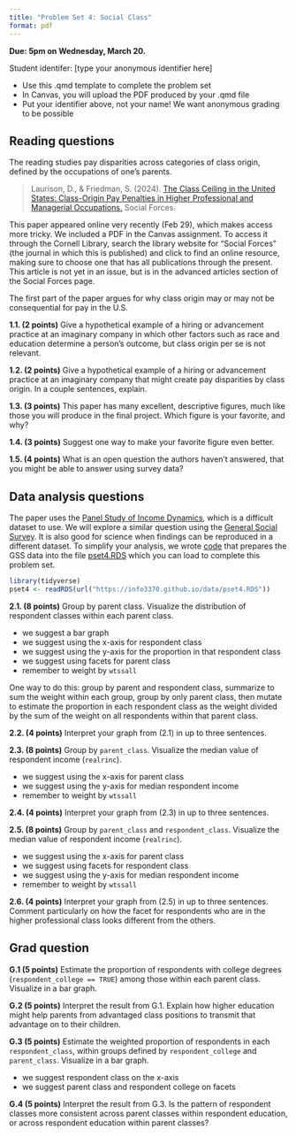```yaml
---
title: "Problem Set 4: Social Class"
format: pdf
---
```


**Due: 5pm on Wednesday, March 20.**

Student identifer: [type your anonymous identifier here]

- Use this .qmd template to complete the problem set
- In Canvas, you will upload the PDF produced by your .qmd file
- Put your identifier above, not your name! We want anonymous grading to be possible

## Reading questions

The reading studies pay disparities across categories of class origin, defined by the occupations of one's parents.

> Laurison, D., & Friedman, S. (2024). [The Class Ceiling in the United States: Class-Origin Pay Penalties in Higher Professional and Managerial Occupations.](https://academic.oup.com/sf/advance-article-abstract/doi/10.1093/sf/soae025/7616417) Social Forces.

::: {.callout-note}
This paper appeared online very recently (Feb 29), which makes access more tricky. We included a PDF in the Canvas assignment. To access it through the Cornell Library, search the library website for "Social Forces" (the journal in which this is published) and click to find an online resource, making sure to choose one that has all publications through the present. This article is not yet in an issue, but is in the advanced articles section of the Social Forces page.
:::

The first part of the paper argues for why class origin may or may not be consequential for pay in the U.S.

**1.1. (2 points)** Give a hypothetical example of a hiring or advancement practice at an imaginary company in which other factors such as race and education determine a person's outcome, but class origin per se is not relevant.

**1.2. (2 points)** Give a hypothetical example of a hiring or advancement practice at an imaginary company that might create pay disparities by class origin. In a couple sentences, explain.

**1.3. (3 points)** This paper has many excellent, descriptive figures, much like those you will produce in the final project. Which figure is your favorite, and why?

**1.4. (3 points)** Suggest one way to make your favorite figure even better.

**1.5. (4 points)** What is an open question the authors haven't answered, that you might be able to answer using survey data?

## Data analysis questions

The paper uses the [Panel Study of Income Dynamics](https://psidonline.isr.umich.edu/), which is a difficult dataset to use. We will explore a similar question using the [General Social Survey](https://gssdataexplorer.norc.org/). It is also good for science when findings can be reproduced in a different dataset. To simplify your analysis, we wrote [code](../code/pset4.R) that prepares the GSS data into the file [pset4.RDS](../data/pset4.RDS) which you can load to complete this problem set.

```r
library(tidyverse)
pset4 <- readRDS(url("https://info3370.github.io/data/pset4.RDS"))
```

**2.1. (8 points)** Group by parent class. Visualize the distribution of respondent classes within each parent class.

- we suggest a bar graph
- we suggest using the x-axis for respondent class
- we suggest using the y-axis for the proportion in that respondent class
- we suggest using facets for parent class
- remember to weight by `wtssall`

::: {.callout-tip}
One way to do this: group by parent and respondent class, summarize to sum the weight within each group, group by only parent class, then mutate to estimate the proportion in each respondent class as the weight divided by the sum of the weight on all respondents within that parent class.
:::

**2.2. (4 points)** Interpret your graph from (2.1) in up to three sentences.

**2.3. (8 points)** Group by `parent_class`. Visualize the median value of respondent income (`realrinc`).

- we suggest using the x-axis for parent class
- we suggest using the y-axis for median respondent income
- remember to weight by `wtssall`

**2.4. (4 points)** Interpret your graph from (2.3) in up to three sentences.

**2.5. (8 points)** Group by `parent_class` and `respondent_class`. Visualize the median value of respondent income (`realrinc`).

- we suggest using the x-axis for parent class
- we suggest using facets for respondent class
- we suggest using the y-axis for median respondent income
- remember to weight by `wtssall`

**2.6. (4 points)** Interpret your graph from (2.5) in up to three sentences. Comment particularly on how the facet for respondents who are in the higher professional class looks different from the others.

## Grad question

**G.1 (5 points)** Estimate the proportion of respondents with college degrees (`respondent_college == TRUE`) among those within each parent class. Visualize in a bar graph.

**G.2 (5 points)** Interpret the result from G.1. Explain how higher education might help parents from advantaged class positions to transmit that advantage on to their children.

**G.3 (5 points)** Estimate the weighted proportion of respondents in each `respondent_class`, within groups defined by `respondent_college` and `parent_class`. Visualize in a bar graph.

- we suggest respondent class on the x-axis
- we suggest parent class and respondent college on facets

**G.4 (5 points)** Interpret the result from G.3. Is the pattern of respondent classes more consistent across parent classes within respondent education, or across respondent education within parent classes?

